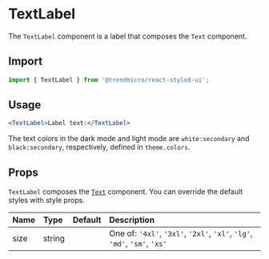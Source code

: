 # TextLabel

The `TextLabel` component is a label that composes the `Text` component.

## Import

```js
import { TextLabel } from '@trendmicro/react-styled-ui';
```

## Usage

```jsx
<TextLabel>Label text:</TextLabel>
```

The text colors in the dark mode and light mode are `white:secondary` and `black:secondary`, respectively, defined in `theme.colors`.

## Props

`TextLabel` composes the [`Text`](./text) component. You can override the default styles with style props.

| Name | Type | Default | Description |
| :--- | :--- | :------ | :---------- |
| size | string | | One of: `'4xl'`, `'3xl'`, `'2xl'`, `'xl'`, `'lg'`, `'md'`, `'sm'`, `'xs'` |
